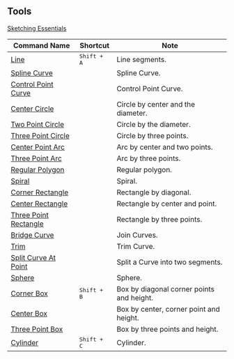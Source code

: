 ## Tools

[Sketching Essentials](tool/sketching-essentials)

| Command Name                                        | Shortcut             | Note                                     |
| --------------------------------------------------- | -------------------- | ---------------------------------------- |
| [Line](tool/line)                                   | <kbd>Shift + A</kbd> | Line segments.                            |
| [Spline Curve](tool/spline-curve)                   |                      | Spline Curve.                             |
| [Control Point Curve](tool/control-point-curve)     |                      | Control Point Curve.                      |
| [Center Circle](tool/center-circle)                 |                      | Circle by center and the diameter.        |
| [Two Point Circle](tool/two-point-circle)           |                      | Circle by the diameter.                   |
| [Three Point Circle](tool/three-point-circle)       |                      | Circle by three points.                   |
| [Center Point Arc](tool/center-point-arc)           |                      | Arc by center and two points.             |
| [Three Point Arc](tool/three-point-arc)             |                      | Arc by three points.                      |
| [Regular Polygon](tool/polygon)                     |                      | Regular polygon.                          |
| [Spiral](tool/spiral)                               |                      | Spiral.                                   |
| [Corner Rectangle](tool/corner-rectangle)           |                      | Rectangle by diagonal.                    |
| [Center Rectangle](tool/center-rectangle)           |                      | Rectangle by center and point.            |
| [Three Point Rectangle](tool/three-point-rectangle) |                      | Rectangle by three points.                |
| [Bridge Curve](sketch/bridge#bridge-curve)          |                      | Join Curves.                              |
| [Trim](sketch/trim)                                 |                      | Trim Curve.                               |
| [Split Curve At Point](sketch/split-segment)        |                      | Split a Curve into two segments.          |
| [Sphere](tool/sphere)                               |                      | Sphere.                                   |
| [Corner Box](tool/corner-box)                       | <kbd>Shift + B</kbd> | Box by diagonal corner points and height. |
| [Center Box](tool/center-box)                       |                      | Box by center, corner point and height.   |
| [Three Point Box](tool/three-point-box)             |                      | Box by three points and height.           |
| [Cylinder](tool/cylinder)                           | <kbd>Shift + C</kbd> | Cylinder.                                 |